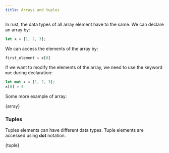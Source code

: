 ```yaml
---
title: Arrays and tuples
---
```

In rust, the data types of all array element have to the same. We can declare an
array by:
```rust
let x = [1, 2, 3];
```

We can access the elements of the array by:
```rust
first_element = x[0]
```

If we want to modify the elements of the array, we need to use the keyword `mut`
during declaration:
```rust
let mut x = [1, 2, 3];
x[0] = 4
```

Some more example of array:


<CodeBlock language="rust" title="src/06-arrays/main.rs" showLineNumbers>{array}</CodeBlock>


### Tuples
Tuples elements can have different data types. Tuple elements are accessed using
**dot** notation.


<CodeBlock language="rust" title="src/06-tuples/main.rs" showLineNumbers>{tuple}</CodeBlock>
